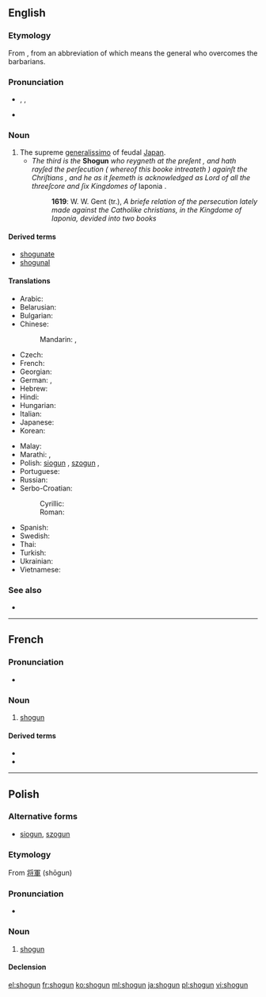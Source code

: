 {{also|shōgun}}
==English==
{{wikipedia}}

===Etymology===
From {{etyl|ja}} {{term|lang=ja|sc=Jpan|将軍|tr=shōgun}}, from an abbreviation of {{term|lang=ja|sc=Jpan|征夷大将軍|tr=Seii Taishogun}} which means the general who overcomes the barbarians.

===Pronunciation===
* {{enPR|shō'gŭn}}, {{IPA|/ˈʃəʊɡʌn/}}, {{X-SAMPA|/"S@UgVn/}}
* {{rhymes|əʊɡən}}

===Noun===
{{en-noun}}

# The supreme [[generalissimo]] of feudal [[Japan]].
#* ''The third is the'' '''Shogun''' ''who reygneth at the preſent , and hath rayſed the perſecution ( whereof this booke intreateth ) againſt the Chriſtians , and he as it ſeemeth is acknowledged as Lord of all the threeſcore and ſix Kingdomes of'' Iaponia .
#*: '''1619''': W. W. Gent (tr.), ''A briefe relation of the persecution lately made against the Catholike christians, in the Kingdome of Iaponia, devided into two books''

====Derived terms====
* [[shogunate]]
* [[shogunal]]

====Translations====
{{trans-top|shogun}}
* Arabic: {{t-|ar|شوغون|tr=shūghūn}}
* Belarusian: {{t-|be|сёгун|m|tr=sjóhun}}
* Bulgarian: {{t-|bg|шогун|m|tr=šogun}}
* Chinese:
*: Mandarin: {{t-|cmn|將軍|sc=Hani}}, {{t-|cmn|将军|tr=jiāngjūn|sc=Hani}}
* Czech: {{t-|cs|šógun|m}}
* French: {{t+|fr|shogun|m}}
* Georgian: {{t-|ka|სიოგუნი|sc=Geor}}
* German: {{t-|de|Shōgun|m}}, {{t-|de|Shogun|m}}
* Hebrew: {{t-|he|שוגון}}
* Hindi: {{t-|hi|शोगुन}}
* Hungarian: {{t-|hu|sógun}}
* Italian: {{t-|it|shōgun|m}}
* Japanese: {{t+|ja|将軍|tr=しょうぐん, shōgun}}
* Korean: {{t-|ko|쇼군|sc=Hang}}
{{trans-mid}}
* Malay: {{t|ms|syogun}}
* Marathi: {{t-|mr|शोगुन|m|tr=śoguna|sc=Deva}}, {{t-|mr|शोउगुन|m|tr=śouguna|sc=Deva}}
* Polish: [[siogun]] {{m}}, [[szogun]] {{m}}, {{t+|pl|shogun|m}}
* Portuguese: {{t-|pt|xogum|m}}
* Russian: {{t+|ru|сёгун|m|tr=sjógun, sjogún}}
* Serbo-Croatian:
*: Cyrillic: {{t-|sh|шогун|m|sc=Cyrl}}
*: Roman: {{t-|sh|šogun|m}}
* Spanish: {{t-|es|shōgun|m}}
* Swedish: {{t-|sv|shogun}}
* Thai: {{t-|th|โชกุน}}
* Turkish: {{t-|tr|şogun}}
* Ukrainian: {{t-|uk|сьоґун|m|tr=s'ógun, s'ogún}}
* Vietnamese: {{t-|vi|shōgun}}
{{trans-bottom}}

===See also===
* {{pedia}}

----

==French==
{{wikipedia|lang=fr}}

===Pronunciation===
* {{IPA|/ʃɔɡun/|lang=fr}}

===Noun===
{{fr-noun|m}}

# [[#English|shogun]]

====Derived terms====
* {{l|fr|shogunal}}
* {{l|fr|shogunat}}

----

==Polish==

===Alternative forms===
* [[siogun]], [[szogun]]

===Etymology===
From {{etyl|ja|pl}} [[将軍]] (shōgun)

===Pronunciation===
* {{IPA|/ˈɕɔɡun̪/|lang=pl}}

===Noun===
{{head|pl|noun|g=m}}

# [[#English|shogun]]

====Declension====
{{pl-decl-noun
|shogun|shoguni/shogunowie
|shoguna|shogunów
|shogunowi|shogunom
|shoguna|shoguni/shogunowie
|shogunem|shogunami
|shogunie|shogunach
|shogunie|shoguni/shogunowie
}}

[[el:shogun]]
[[fr:shogun]]
[[ko:shogun]]
[[ml:shogun]]
[[ja:shogun]]
[[pl:shogun]]
[[vi:shogun]]